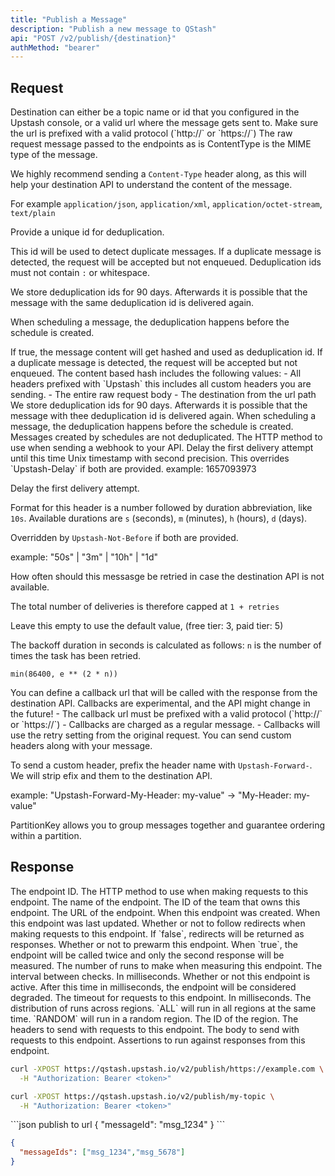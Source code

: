 ```yaml
---
title: "Publish a Message"
description: "Publish a new message to QStash"
api: "POST /v2/publish/{destination}"
authMethod: "bearer"
---
```


## Request

<ParamField path="destination" type="string" required>
Destination can either be a topic name or id that you configured in the Upstash console,
or a valid url where the message gets sent to.
Make sure the url is prefixed with a valid protocol (`http://` or `https://`)
</ParamField>


<ParamField body="body" type="string" >
The raw request message passed to the endpoints as is
</ParamField>


<ParamField header="ContentType" type="string" >
ContentType is the MIME type of the message.

 We highly recommend sending a `Content-Type` header along, as this will help your destination
 API to understand the content of the message.

 For example `application/json`, `application/xml`, `application/octet-stream`, `text/plain`
 </ParamField>


 <ParamField header="Upstash-Deduplication-Id" type="string" >
  Provide a unique id for deduplication.

  This id will be used to detect duplicate messages.
  If a duplicate message is detected, the request will be accepted but not enqueued.
  Deduplication ids must not contain `:` or whitespace.

  We store deduplication ids for 90 days. Afterwards it is possible that the message with the same deduplication id is delivered again.

  When scheduling a message, the deduplication happens before the schedule is created.
</ParamField>

<ParamField header="Upstash-Content-Based-Deduplication" type="boolean" >
If true, the message content will get hashed and used as deduplication id.
If a duplicate message is detected, the request will be accepted but not enqueued.
The content based hash includes the following values:
- All headers prefixed with `Upstash` this includes all custom headers you are sending.
- The entire raw request body
- The destination from the url path
We store deduplication ids for 90 days. Afterwards it is possible that the message with thee deduplication id is delivered again.
When scheduling a message, the deduplication happens before the schedule is created.
Messages created by schedules are not deduplicated.

</ParamField>
<ParamField header="Upstash-Method" type="string" default="POST" >
	The HTTP method to use when sending a webhook to your API.


</ParamField>

<ParamField header="Upstash-Not-Before" type="int" >
 Delay the first delivery attempt until this time
 Unix timestamp with second precision.
 This overrides `Upstash-Delay` if both are provided.
 example: 1657093973
</ParamField>

<ParamField header="Upstash-Delay" type="string" >

 Delay the first delivery attempt.

 Format for this header is a number followed by duration abbreviation, like `10s`.
 Available durations are `s` (seconds), `m` (minutes), `h` (hours), `d` (days).

 Overridden by `Upstash-Not-Before` if both are provided.

 example: "50s" | "3m" | "10h" | "1d"

</ParamField>

<ParamField header="Upstash-Retries" type="int" default={3} >
 How often should this messasge be retried in case the destination API is not available.

 The total number of deliveries is therefore capped at `1 + retries`

 Leave this empty to use the default value, (free tier: 3, paid tier: 5)

 The backoff duration in seconds is calculated as follows:
 `n` is the number of times the task has been retried.

 `min(86400, e ** (2 * n))`


</ParamField>
<ParamField header="Upstash-Callback" type="string" >
You can define a callback url that will be called with the response from the destination API.
Callbacks are experimental, and the API might change in the future!
- The callback url must be prefixed with a valid protocol (`http://` or `https://`)
- Callbacks are charged as a regular message.
- Callbacks will use the retry setting from the original request.
</ParamField>

<ParamField header="Upstash-Forward-*" type="string" >
 You can send custom headers along with your message.

 To send a custom header, prefix the header name with `Upstash-Forward-`. We will strip efix and them to the destination API.

 example: "Upstash-Forward-My-Header: my-value" -> "My-Header: my-value"
</ParamField>


<ParamField header="Upstash-Partition-Key" type="string" >
PartitionKey allows you to group messages together and guarantee ordering within a partition.
</ParamField>

## Response

<ResponseField name="id" type="string" required>
  The endpoint ID.
</ResponseField>
<ResponseField name="method" type="string" required>
The HTTP method to use when making requests to this endpoint.
</ResponseField>
<ResponseField name="name" type="string" required>
The name of the endpoint.
</ResponseField>
<ResponseField name="teamId" type="string" required>
The ID of the team that owns this endpoint.
</ResponseField>
<ResponseField name="url" type="string" required>
The URL of the endpoint.
</ResponseField>
<ResponseField name="createdAt" type="string" required>
When this endpoint was created.
</ResponseField>


<ResponseField name="updatedAt" type="string" required>
When this endpoint was last updated.
</ResponseField>
<ResponseField name="followRedirects" type="boolean" required>
Whether or not to follow redirects when making requests to this endpoint.
If `false`, redirects will be returned as responses.
</ResponseField>
<ResponseField name="prewarm" type="boolean" required>
Whether or not to prewarm this endpoint.
When `true`, the endpoint will be called twice and only the second response will be measured.
</ResponseField>
<ResponseField name="runs" type="number" required>
The number of runs to make when measuring this endpoint.
</ResponseField>
<ResponseField name="interval" type="number" required>
The interval between checks. In milliseconds.
</ResponseField>
<ResponseField name="active" type="boolean" required>
Whether or not this endpoint is active.
</ResponseField>
<ResponseField name="degradedAfter" type="number">
After this time in milliseconds, the endpoint will be considered degraded.
</ResponseField>
<ResponseField name="timeout" type="number" required>
The timeout for requests to this endpoint. In milliseconds.
</ResponseField>
<ResponseField name="distribution" type="ALL | RANDOM" required>
The distribution of runs across regions. `ALL` will run in all regions at the same time. `RANDOM` will run in a random region.
</ResponseField>

<ResponseField name="regions" type="Array" required>
  <Expandable title="properties">

  <ResponseField name="id" type="string" required>
    The ID of the region.
  </ResponseField>
</Expandable>
</ResponseField>


<ResponseField name="headers" type="Record<string, string>" >
  The headers to send with requests to this endpoint.
</ResponseField>

<ResponseField name="body" type="string" >
  The body to send with requests to this endpoint.
</ResponseField>

<ResponseField name="assertions" type="Array" >
  Assertions to run against responses from this endpoint.
</ResponseField>


<RequestExample>



```sh publish to url
curl -XPOST https://qstash.upstash.io/v2/publish/https://example.com \
  -H "Authorization: Bearer <token>"
```

```sh publish to topic
curl -XPOST https://qstash.upstash.io/v2/publish/my-topic \
  -H "Authorization: Bearer <token>"
```




</RequestExample>

<ResponseExample>
```json publish to url
{
  "messageId": "msg_1234"
}
```


```json publish to topic
{
  "messageIds": ["msg_1234","msg_5678"]
}
```
</ResponseExample>

